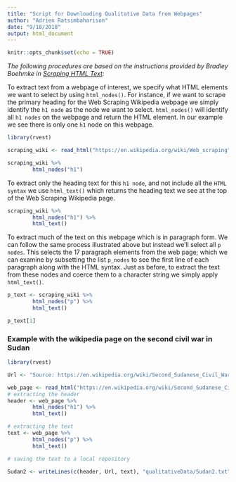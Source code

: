 ```yaml
---
title: "Script for Downloading Qualitative Data from Webpages"
author: "Adrien Ratsimbaharison"
date: "9/18/2018"
output: html_document
---
```


```r
knitr::opts_chunk$set(echo = TRUE)
```


*The following procedures are based on the instructions provided by Bradley Boehmke in [Scraping HTML Text](http://bradleyboehmke.github.io/2015/12/scraping-html-text.html):*


To extract text from a webpage of interest, we specify what HTML elements we want to select by using `html_nodes()`. For instance, if we want to scrape the primary heading for the Web Scraping Wikipedia webpage we simply identify the `h1 node` as the node we want to select. `html_nodes()` will identify all `h1 nodes` on the webpage and return the HTML element. In our example we see there is only one `h1` node on this webpage.  

```r
library(rvest)

scraping_wiki <- read_html("https://en.wikipedia.org/wiki/Web_scraping")

scraping_wiki %>%
        html_nodes("h1")
```

To extract only the heading text for this `h1 node`, and not include all the `HTML syntax` we use `html_text()` which returns the heading text we see at the top of the Web Scraping Wikipedia page.

```r
scraping_wiki %>%
        html_nodes("h1") %>%
        html_text()
```

To extract much of the text on this webpage which is in paragraph form. We can follow the same process illustrated above but instead we’ll select all `p nodes`. This selects the 17 paragraph elements from the web page; which we can examine by subsetting the list `p_nodes` to see the first line of each paragraph along with the HTML syntax. Just as before, to extract the text from these nodes and coerce them to a character string we simply apply `html_text()`.

```r
p_text <- scraping_wiki %>%
        html_nodes("p") %>%
        html_text()

p_text[1]
```

### Example with the wikipedia page on the second civil war in Sudan

```r
library(rvest)

Url <- "Source: https://en.wikipedia.org/wiki/Second_Sudanese_Civil_War"

web_page <- read_html("https://en.wikipedia.org/wiki/Second_Sudanese_Civil_War")
# extracting the header
header <- web_page %>%
        html_nodes("h1") %>%
        html_text()

# extracting the text
text <- web_page %>%
        html_nodes("p") %>%
        html_text()

# saving the text to a local repository

Sudan2 <- writeLines(c(header, Url, text), "qualitativeData/Sudan2.txt")

```


